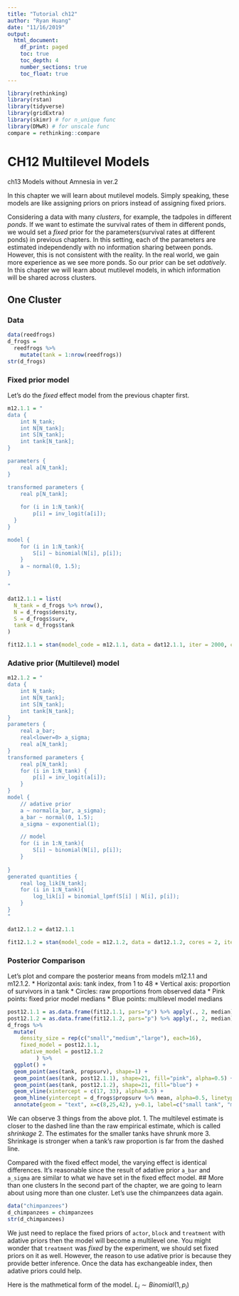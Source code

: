 ```yaml
---
title: "Tutorial ch12"
author: "Ryan Huang"
date: "11/16/2019"
output:
  html_document:
    df_print: paged
    toc: true
    toc_depth: 4
    number_sections: true
    toc_float: true
---
```


```r
library(rethinking)
library(rstan)
library(tidyverse)
library(gridExtra)
library(skimr) # for n_unique func
library(DMwR) # for unscale func
compare = rethinking::compare
```
# CH12 Multilevel Models
ch13 Models without Amnesia in ver.2

In this chapter we will learn about mutilevel models. Simply speaking, these models are like assigning priors on priors instead of assigning fixed priors.

Considering a data with many *clusters*, for example, the tadpoles in different *ponds*. If we want to estimate the survival rates of them in different ponds, we would set a *fixed* prior for the parameters(survival rates at different ponds) in previous chapters. In this setting, each of the parameters are estimated independendly with no information sharing between ponds. However, this is not consistent with the reality. In the real world, we gain more experience as we see more ponds. So our prior can be set *adatively*. In this chapter we will learn about mutilevel models, in which information will be shared across clusters.

## One Cluster
### Data
```r
data(reedfrogs)
d_frogs = 
  reedfrogs %>% 
    mutate(tank = 1:nrow(reedfrogs))
str(d_frogs)
```
### Fixed prior model
Let's do the *fixed* effect model from the previous chapter first.
```r
m12.1.1 = "
data {
	int N_tank;
	int N[N_tank];
	int S[N_tank];
	int tank[N_tank];
}

parameters {
	real a[N_tank];
}

transformed parameters {
	real p[N_tank];
	
	for (i in 1:N_tank){
		p[i] = inv_logit(a[i]);
  }
}

model {
	for (i in 1:N_tank){
    	S[i] ~ binomial(N[i], p[i]);
  	}
	a ~ normal(0, 1.5);
}

"

dat12.1.1 = list(
  N_tank = d_frogs %>% nrow(),
  N = d_frogs$density,
  S = d_frogs$surv,
  tank = d_frogs$tank
)

fit12.1.1 = stan(model_code = m12.1.1, data = dat12.1.1, iter = 2000, chains = 2, cores = 2)

```



### Adative prior (Multilevel) model
```r
m12.1.2 = "
data {
	int N_tank;
	int N[N_tank];
	int S[N_tank];
	int tank[N_tank];
}
parameters {
	real a_bar;
	real<lower=0> a_sigma;
	real a[N_tank];
}
transformed parameters {
	real p[N_tank];
	for (i in 1:N_tank) {
		p[i] = inv_logit(a[i]);
	}
}
model {
	// adative prior
	a ~ normal(a_bar, a_sigma);
	a_bar ~ normal(0, 1.5);
	a_sigma ~ exponential(1);

	// model
	for (i in 1:N_tank){
		S[i] ~ binomial(N[i], p[i]);
	}
	
}
generated quantities {
	real log_lik[N_tank];
	for	(i in 1:N_tank){
		log_lik[i] = binomial_lpmf(S[i] | N[i], p[i]);
	}
}
"

dat12.1.2 = dat12.1.1

fit12.1.2 = stan(model_code = m12.1.2, data = dat12.1.2, cores = 2, iter = 2000, chains = 2)
```

### Posterior Comparison
Let’s plot and compare the posterior means from models m12.1.1 and m12.1.2.
* Horizontal axis: tank index, from 1 to 48
* Vertical axis: proportion of survivors in a tank
* Circles: raw proportions from observed data
* Pink points: fixed prior model medians
* Blue points: multilevel model medians
```r
post12.1.1 = as.data.frame(fit12.1.1, pars="p") %>% apply(., 2, median)
post12.1.2 = as.data.frame(fit12.1.2, pars="p") %>% apply(., 2, median)
d_frogs %>% 
  mutate(
    density_size = rep(c("small","medium","large"), each=16),
    fixed_model = post12.1.1,
    adative_model = post12.1.2
         ) %>% 
  ggplot() +
  geom_point(aes(tank, propsurv), shape=1) +
  geom_point(aes(tank, post12.1.1), shape=21, fill="pink", alpha=0.5) +
  geom_point(aes(tank, post12.1.2), shape=21, fill="blue") +
  geom_vline(xintercept = c(17, 33), alpha=0.5) +
  geom_hline(yintercept = d_frogs$propsurv %>% mean, alpha=0.5, linetype="dashed") +
  annotate(geom = "text", x=c(8,25,42), y=0.1, label=c("small tank", "medium tank", "large tank"))
```
We can observe 3 things from the above plot.
1. The multilevel estimate is closer to the dashed line than the raw empirical estimate, which is called *shrinkage*
2. The estimates for the smaller tanks have shrunk more
3. Shrinkage is stronger when a tank’s raw proportion is far from the dashed line.

Compared with the fixed effect model, the varying effect is identical differences. It's reasonable since the result of adative prior `a_bar` and `a_sigma` are similar to what we have set in the fixed effect model.
## More than one clusters
In the second part of the chapter, we are going to learn about using more than one cluster. Let's use the chimpanzees data again. 
```r
data("chimpanzees")
d_chimpanzees = chimpanzees
str(d_chimpanzees)
```

We just need to replace the fixed priors of `actor`, `block` and `treatment` with adative priors then the model will become a multilevel one. You might wonder that `treatment` was *fixed* by the experiment, we should set fixed priors on it as well. However, the reason to use adative prior is because they provide better inference. Once the data has exchangeable index, then adative priors could help.

Here is the mathmetical form of the model.
$L_i \sim Binomial(1, p_i)$
